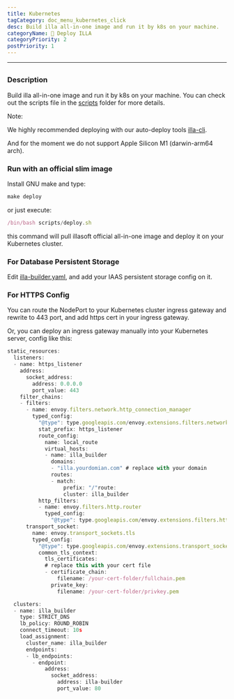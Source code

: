 ```yaml
---
title: Kubernetes
tagCategory: doc_menu_kubernetes_click
desc: Build illa all-in-one image and run it by k8s on your machine.
categoryName: 👷 Deploy ILLA
categoryPriority: 2
postPriority: 1
---
```


* * *

## <h2 hidden>Kubernetes</h2>

### Description

Build illa all-in-one image and run it by k8s on your machine. You can check out the scripts file in the [scripts](https://github.com/illacloud/deploy-illa-manually/blob/main/kubernetes/scripts) folder for more details.

Note:

We highly recommended deploying with our auto-deploy tools [illa-cli](https://github.com/illacloud/illa).

And for the moment we do not support Apple Silicon M1 (darwin-arm64 arch).

### Run with an official slim image

Install GNU make and type:

```jsx
make deploy
```

or just execute:

```jsx
/bin/bash scripts/deploy.sh
```

this command will pull illasoft official all-in-one image and deploy it on your Kubernetes cluster.

### For Database Persistent Storage

Edit [illa-builder.yaml](https://github.com/illacloud/deploy-illa-manually/blob/main/kubernetes/illa-builder.yaml), and add your IAAS persistent storage config on it.

### For HTTPS Config

You can route the NodePort to your Kubernetes cluster ingress gateway and rewrite to 443 port, and add https cert in your ingress gateway.

Or, you can deploy an ingress gateway manually into your Kubernetes server, config like this:

```jsx
static_resources:
  listeners:
  - name: https_listener
    address:
      socket_address:
        address: 0.0.0.0
        port_value: 443
    filter_chains:
    - filters:
      - name: envoy.filters.network.http_connection_manager
        typed_config:
          "@type": type.googleapis.com/envoy.extensions.filters.network.http_connection_manager.v3.HttpConnectionManager
          stat_prefix: https_listener
          route_config:
            name: local_route
            virtual_hosts:
            - name: illa_builder
              domains:
              - "illa.yourdomian.com" # replace with your domain
              routes:
              - match:
                  prefix: "/"route:
                  cluster: illa_builder
          http_filters:
          - name: envoy.filters.http.router
            typed_config:
              "@type": type.googleapis.com/envoy.extensions.filters.http.router.v3.Router
      transport_socket:
        name: envoy.transport_sockets.tls
        typed_config:
          "@type": type.googleapis.com/envoy.extensions.transport_sockets.tls.v3.DownstreamTlsContext
          common_tls_context:
            tls_certificates:
            # replace this with your cert file
            - certificate_chain:
                filename: /your-cert-folder/fullchain.pem
              private_key:
                filename: /your-cert-folder/privkey.pem

  clusters:
  - name: illa_builder
    type: STRICT_DNS
    lb_policy: ROUND_ROBIN
    connect_timeout: 10s
    load_assignment:
      cluster_name: illa_builder
      endpoints:
      - lb_endpoints:
        - endpoint:
            address:
              socket_address:
                address: illa-builder
                port_value: 80
```

